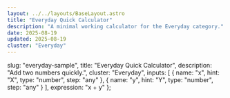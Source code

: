 ```yaml
---
layout: ../../layouts/BaseLayout.astro
title: "Everyday Quick Calculator"
description: "A minimal working calculator for the Everyday category."
date: 2025-08-19
updated: 2025-08-19
cluster: "Everyday"
---
```



  slug: "everyday-sample",
  title: "Everyday Quick Calculator",
  description: "Add two numbers quickly.",
  cluster: "Everyday",
  inputs: [
    { name: "x", hint: "X", type: "number", step: "any" },
    { name: "y", hint: "Y", type: "number", step: "any" }
  ],
  expression: "x + y"
};

<Calculator schema={schema} />
